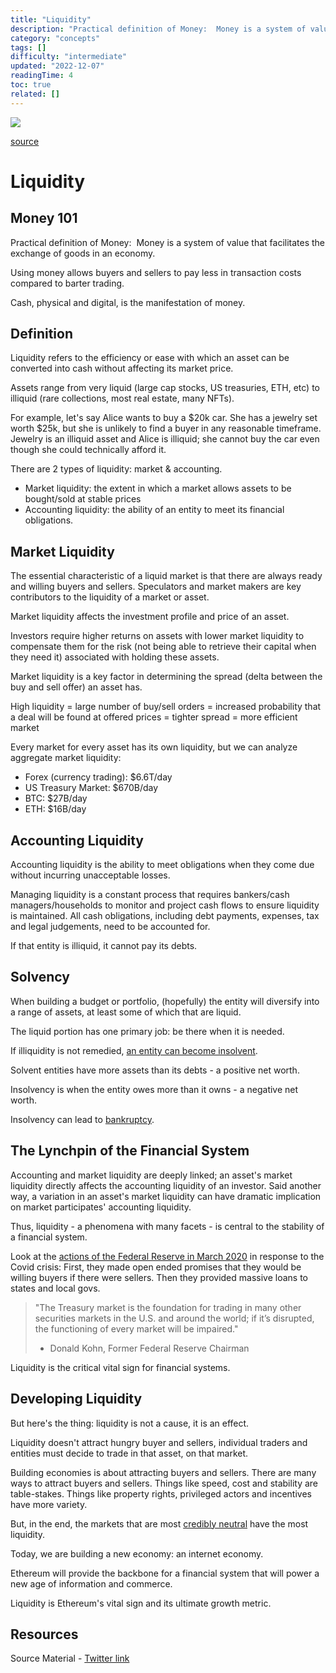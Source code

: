 ```yaml
---
title: "Liquidity"
description: "Practical definition of Money:  Money is a system of value that facilitates the exchange of goods in an economy."
category: "concepts"
tags: []
difficulty: "intermediate"
updated: "2022-12-07"
readingTime: 4
toc: true
related: []
---
```


![](/images/liquidity-banner.jpg)

[source](https://www.codybeals.com/2015/12/my-second-year-pro-triathlon-budget/)

# Liquidity

## Money 101

Practical definition of Money:  Money is a system of value that facilitates the exchange of goods in an economy. 

Using money allows buyers and sellers to pay less in transaction costs compared to barter trading. 

Cash, physical and digital, is the manifestation of money. 

## Definition

Liquidity refers to the efficiency or ease with which an asset can be converted into cash without affecting its market price. 

Assets range from very liquid (large cap stocks, US treasuries, ETH, etc) to illiquid (rare collections, most real estate, many NFTs). 

For example, let's say Alice wants to buy a $20k car. She has a jewelry set worth $25k, but she is unlikely to find a buyer in any reasonable timeframe. Jewelry is an illiquid asset and Alice is illiquid; she cannot buy the car even though she could technically afford it. 

There are 2 types of liquidity: market & accounting. 

*   Market liquidity: the extent in which a market allows assets to be bought/sold at stable prices
*   Accounting liquidity: the ability of an entity to meet its financial obligations.

## Market Liquidity

The essential characteristic of a liquid market is that there are always ready and willing buyers and sellers. Speculators and market makers are key contributors to the liquidity of a market or asset. 

Market liquidity affects the investment profile and price of an asset. 

Investors require higher returns on assets with lower market liquidity to compensate them for the risk (not being able to retrieve their capital when they need it) associated with holding these assets. 

Market liquidity is a key factor in determining the spread (delta between the buy and sell offer) an asset has. 

High liquidity = large number of buy/sell orders = increased probability that a deal will be found at offered prices = tighter spread = more efficient market

Every market for every asset has its own liquidity, but we can analyze aggregate market liquidity: 

*   Forex (currency trading): $6.6T/day
*   US Treasury Market: $670B/day
*   BTC: $27B/day
*   ETH: $16B/day

## Accounting Liquidity

Accounting liquidity is the ability to meet obligations when they come due without incurring unacceptable losses. 

Managing liquidity is a constant process that requires bankers/cash managers/households to monitor and project cash flows to ensure liquidity is maintained. All cash obligations, including debt payments, expenses, tax and legal judgements, need to be accounted for. 

If that entity is illiquid, it cannot pay its debts. 

## Solvency

When building a budget or portfolio, (hopefully) the entity will diversify into a range of assets, at least some of which that are liquid. 

The liquid portion has one primary job: be there when it is needed. 

If illiquidity is not remedied, [an entity can become insolvent](https://en.wikipedia.org/wiki/Solvency).

Solvent entities have more assets than its debts - a positive net worth. 

Insolvency is when the entity owes more than it owns - a negative net worth. 

Insolvency can lead to [bankruptcy](https://en.wikipedia.org/wiki/Bankruptcy). 

## The Lynchpin of the Financial System

Accounting and market liquidity are deeply linked; an asset's market liquidity directly affects the accounting liquidity of an investor. Said another way, a variation in an asset's market liquidity can have dramatic implication on market participates' accounting liquidity.

Thus, liquidity - a phenomena with many facets - is central to the stability of a financial system. 

Look at the [actions of the Federal Reserve in March 2020](https://www.brookings.edu/research/fed-response-to-covid19/) in response to the Covid crisis: First, they made open ended promises that they would be willing buyers if there were sellers. Then they provided massive loans to states and local govs. 

> "The Treasury market is the foundation for trading in many other securities markets in the U.S. and around the world; if it’s disrupted, the functioning of every market will be impaired." 
> 
> *   Donald Kohn, Former Federal Reserve Chairman

Liquidity is the critical vital sign for financial systems. 

## Developing Liquidity

But here's the thing: liquidity is not a cause, it is an effect. 

Liquidity doesn't attract hungry buyer and sellers, individual traders and entities must decide to trade in that asset, on that market. 

Building economies is about attracting buyers and sellers. There are many ways to attract buyers and sellers. Things like speed, cost and stability are table-stakes. Things like property rights, privileged actors and incentives have more variety. 

But, in the end, the markets that are most [credibly neutral](/concepts/credible-neutrality) have the most liquidity. 

Today, we are building a new economy: an internet economy. 

Ethereum will provide the backbone for a financial system that will power a new age of information and commerce. 

Liquidity is Ethereum's vital sign and its ultimate growth metric.

## Resources

Source Material - [Twitter link](https://twitter.com/logarithmicrex/status/1562577628741046272)


